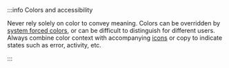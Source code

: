 :::info Colors and accessibility

Never rely solely on color to convey meaning. Colors can be overridden by [system forced colors](../../high-contrast-mode.mdx#forced-contrast-themes-and-colors), or can be difficult to distinguish for different users.
Always combine color context with accompanying [icons](../../../../components/display/icons/index.mdx) or copy to indicate states such as error, activity, etc.

:::
